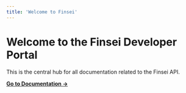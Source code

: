 ```yaml
---
title: 'Welcome to Finsei'
---
```


# Welcome to the Finsei Developer Portal

This is the central hub for all documentation related to the Finsei API.

[**Go to Documentation →**](/introduction/what-is-finsei)